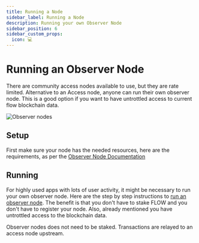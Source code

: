 ```yaml
---
title: Running a Node
sidebar_label: Running a Node
description: Running your own Observer Node
sidebar_position: 6
sidebar_custom_props:
  icon: 💻
---
```


# Running an Observer Node

There are community access nodes available to use, but they are rate limited. Alternative to an Access node, anyone can run their own observer node. This is a good option if you want to have untrottled access to current flow blockchain data.

![Observer nodes](observer-node-arch.png)


## Setup

First make sure your node has the needed resources, here are the requirements, as per the [Observer Node Documentation](../building-on-flow/nodes/node-operation/observer-node#running-an-observer-node) 

## Running

For highly used apps with lots of user activity, it might be necessary to run your own observer node. Here are the step by step instructions to [run an observer node](../building-on-flow/nodes/node-operation/observer-node#steps-to-run-an-observer-node). The benefit is that you don't have to stake FLOW and you don't have to register your node. Also, already mentioned you have untrottled access to the blockchain data.


<Callout type="info">
Observer nodes does not need to be staked. Transactions are relayed to an access node upstream.
</Callout>



